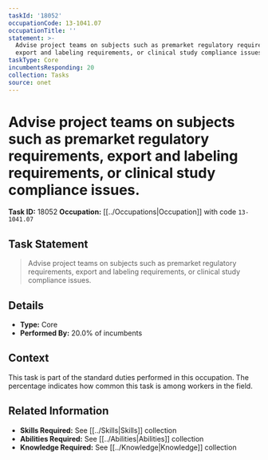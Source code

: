 ```yaml
---
taskId: '18052'
occupationCode: 13-1041.07
occupationTitle: ''
statement: >-
  Advise project teams on subjects such as premarket regulatory requirements,
  export and labeling requirements, or clinical study compliance issues.
taskType: Core
incumbentsResponding: 20
collection: Tasks
source: onet
---
```

# Advise project teams on subjects such as premarket regulatory requirements, export and labeling requirements, or clinical study compliance issues.

**Task ID:** 18052
**Occupation:** [[../Occupations|Occupation]] with code `13-1041.07`

## Task Statement

> Advise project teams on subjects such as premarket regulatory requirements, export and labeling requirements, or clinical study compliance issues.

## Details

- **Type:** Core
- **Performed By:** 20.0% of incumbents

## Context

This task is part of the standard duties performed in this occupation. The percentage indicates how common this task is among workers in the field.

## Related Information

- **Skills Required:** See [[../Skills|Skills]] collection
- **Abilities Required:** See [[../Abilities|Abilities]] collection
- **Knowledge Required:** See [[../Knowledge|Knowledge]] collection
